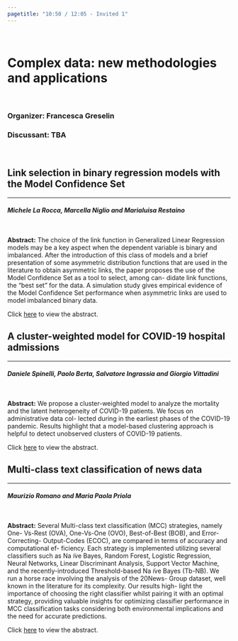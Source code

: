 ```yaml
---
pagetitle: "10:50 / 12:05 - Invited 1"
---
```



<br>


# Complex data: new methodologies and applications {#buttons .tabset .tabset-fade .tabset-pills}

<br>

### Organizer: Francesca Greselin
### Discussant: TBA

<br>

## Link selection in binary regression models with the Model Confidence Set
***
#### *Michele La Rocca, Marcella Niglio and Marialuisa Restaino*

<br>

**Abstract:** The choice of the link function in Generalized Linear Regression models may be a key aspect when the dependent variable is binary and imbalanced. After the introduction of this class of models and a brief presentation of some asymmetric distribution functions that are used in the literature to obtain asymmetric links, the paper proposes the use of the Model Confidence Set as a tool to select, among can- didate link functions, the “best set” for the data. A simulation study gives empirical evidence of the Model Confidence Set performance when asymmetric links are used to model imbalanced binary data.

Click [here]() to view the abstract.

## A cluster-weighted model for COVID-19 hospital admissions
***
#### *Daniele Spinelli, Paolo Berta, Salvatore Ingrassia and Giorgio Vittadini*

<br>

**Abstract:** We propose a cluster-weighted model to analyze the mortality and the latent heterogeneity of COVID-19 patients. We focus on administrative data col- lected during in the earliest phases of the COVID-19 pandemic. Results highlight that a model-based clustering approach is helpful to detect unobserved clusters of COVID-19 patients.

Click [here]() to view the abstract.

## Multi-class text classification of news data
***
#### *Maurizio Romano and Maria Paola Priola*

<br>

**Abstract:** Several Multi-class text classification (MCC) strategies, namely One- Vs-Rest (OVA), One-Vs-One (OVO), Best-of-Best (BOB), and Error-Correcting- Output-Codes (ECOC), are compared in terms of accuracy and computational ef- ficiency. Each strategy is implemented utilizing several classifiers such as Na ̈ıve Bayes, Random Forest, Logistic Regression, Neural Networks, Linear Discriminant Analysis, Support Vector Machine, and the recently-introduced Threshold-based Na ̈ıve Bayes (Tb-NB). We run a horse race involving the analysis of the 20News- Group dataset, well known in the literature for its complexity. Our results high- light the importance of choosing the right classifier whilst pairing it with an optimal strategy, providing valuable insights for optimizing classifier performance in MCC classification tasks considering both environmental implications and the need for accurate predictions.

Click [here]() to view the abstract.